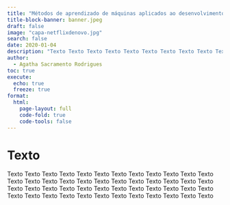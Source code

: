 ```yaml
---
title: "Métodos de aprendizado de máquinas aplicados ao desenvolvimento de curvas de crescimento fetal personalizadas para a população brasileira"
title-block-banner: banner.jpeg
draft: false
image: "capa-netflixdenovo.jpg"
search: false
date: 2020-01-04
description: "Texto Texto Texto Texto Texto Texto Texto Texto Texto Texto Texto Texto Texto Texto Texto Texto Texto Texto Texto Texto Texto Texto Texto Texto Texto Texto Texto Texto Texto Texto Texto Texto Texto Texto Texto Texto Texto Texto Texto Texto Texto Texto Texto Texto Texto Texto Texto Texto"
author: 
  - Agatha Sacramento Rodrigues
toc: true
execute:
  echo: true
  freeze: true
format: 
  html:
    page-layout: full
    code-fold: true
    code-tools: false
---
```


# Texto

Texto Texto Texto Texto Texto Texto Texto Texto Texto Texto Texto Texto Texto Texto Texto Texto Texto Texto Texto Texto Texto Texto Texto Texto Texto Texto Texto Texto Texto Texto Texto Texto Texto Texto Texto Texto Texto Texto Texto Texto Texto Texto Texto Texto Texto Texto Texto Texto